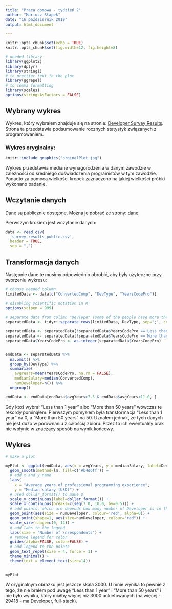 ```yaml
---
title: "Praca domowa - tydzień 2"
author: "Mariusz Słapek"
date: "16 październik 2019"
output: html_document

---
```


```r
knitr::opts_chunk$set(echo = TRUE)
knitr::opts_chunk$set(fig.width=12, fig.height=8) 

# needed library
library(ggplot2)
library(dplyr)
library(stringi)
# to prettier text in the plot
library(ggrepel)
# to comma formatting
library(scales)
options(stringsAsFactors = FALSE)

```

## Wybrany wykres
Wykres, który wybrałem znajduje się na stronie: [Developer Survey Results](https://insights.stackoverflow.com/survey/2019). Strona ta przedstawia podsumowanie rocznych statystyk związanych z programowaniem.

### Wykres oryginalny: 
```r
knitr::include_graphics("orginalPlot.jpg")
```

Wykres przedstawia mediane wynagorodzenia w danym zawodzie w zależności od średniego doświadczenia programistów w tym zawodzie. Ponadto za pomocą wielkości kropek zaznaczono na jakiej wielkości próbki wykonano badanie.

## Wczytanie danych

Dane są publicznie dostępne. Można je pobrać ze strony: [dane](https://drive.google.com/file/d/1QOmVDpd8hcVYqqUXDXf68UMDWQZP0wQV/view).

Pierwszym krokiem jest wczytanie danych:

```r
data <- read.csv(
  'survey_results_public.csv',
  header = TRUE,
  sep = ",")
```

## Transformacja danych

Następnie dane te musimy odpowiednio obrobić, aby były użyteczne przy tworzeniu wykresu:


```r
# choose needed column
limitedData <- data[c("ConvertedComp", "DevType", "YearsCodePro")]

# disabling scientific notation in R
options(scipen = 999)

# separate data from colimn "DevType" (some of the people have more than one type)
separatedData <- tidyr::separate_rows(limitedData, DevType, sep=';', convert = TRUE)

separatedData <- separatedData[!separatedData$YearsCodePro =='Less than 1 year',]
separatedData <- separatedData[!separatedData$YearsCodePro =='More than 50 years',]
separatedData$YearsCodePro <- as.integer(separatedData$YearsCodePro)


endData <- separatedData %>%
  na.omit() %>%
  group_by(DevType) %>%
  summarize(
    avgYears=mean(YearsCodePro, na.rm = FALSE),
    medianSalary=median(ConvertedComp),
    numDeveloper=n()) %>%
  ungroup()

endData <- endData[endData$avgYears>7.5 & endData$avgYears<11.0, ]

```

Gdy ktoś wybrał "Less than 1 year" albo "More than 50 years" wówczas te rekordy pominąłem. Pierwszym pomysłem była transformacja "Less than 1 year" na 0, a "More than 50 years" na 50. Uznałem jednak, że tych danych nie jest dużo w porównaniu z całością zbioru. Przez to ich ewentualny brak nie wpłynie w znaczący sposób na wynik końcowy.

## Wykres


```r
# make a plot

myPlot <- ggplot(endData, aes(x = avgYears, y = medianSalary, label=DevType)) +
  geom_smooth(method=lm, fill=c('#b4d6ff')) +
  # add x and y name 
  labs(
    x = "Average years of professional programming experience",
    y = "Median salary (USD)") +
  # used dollar_format() to make $
  scale_y_continuous(label=dollar_format()) +
  scale_x_continuous(breaks=c(seq(7.0, 10.0, by=0.5))) +
  # add points, which are depends how many number of Developer is in that group
  geom_point(aes(size = numDeveloper, colour='red', alpha=0)) +
  geom_point(shape=1, aes(size=numDeveloper, colour="red")) +
  scale_size(range=c(0, 14)) +
  # add labs to the legend
  labs(size = "Number of \nrespondents") +
  # remove legend for color
  guides(alpha=FALSE, color=FALSE) +
  # add legend to the points
  geom_text_repel(size = 4, force = 1) +
  theme_minimal() +
  theme(text = element_text(size=14))


myPlot
```

W oryginalnym obrazku jest jeszcze skala 3000. U mnie wynika to pewnie z tego, że nie brałem pod uwagę "Less than 1 year" i "More than 50 years" i nie było wyniku, który miałby więcej niż 3000 ankietowanych (najwięcej - 29418 - ma Developer, full-stack).


